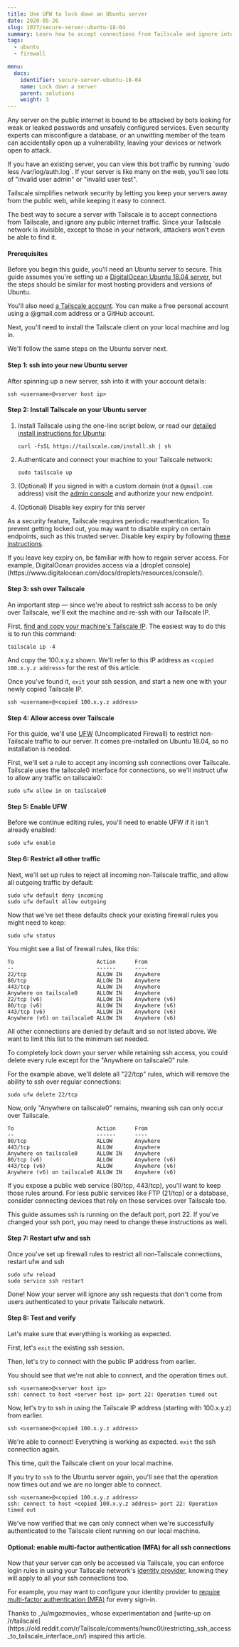 ```yaml
---
title: Use UFW to lock down an Ubuntu server
date: 2020-05-26
slug: 1077/secure-server-ubuntu-18-04
summary: Learn how to accept connections from Tailscale and ignore internet traffic to a server.
tags:
  - ubuntu
  - firewall

menu:
  docs:
    identifier: secure-server-ubuntu-18-04
    name: Lock down a server
    parent: solutions
    weight: 3
---
```


Any server on the public internet is bound to be attacked by bots looking
for weak or leaked passwords and unsafely configured services. Even security
experts can misconfigure a database, or an unwitting member of the team can
accidentally open up a vulnerability, leaving your devices or network open to
attack.

<Note>
  If you have an existing server, you can view this bot traffic by running `sudo less
  /var/log/auth.log`. If your server is like many on the web, you'll see lots of "invalid user
  admin" or "invalid user test".
</Note>

Tailscale simplifies network security by letting you keep your servers away
from the public web, while keeping it easy to connect.

The best way to secure a server with Tailscale is to accept connections from
Tailscale, and ignore any public internet traffic. Since your Tailscale network
is invisible, except to those in your network, attackers won't even be able to
find it.

#### Prerequisites

Before you begin this guide, you'll need an Ubuntu server to secure.
This guide assumes you're setting up a [DigitalOcean Ubuntu 18.04
server](https://www.digitalocean.com/products/linux-distribution/ubuntu/),
but the steps should be similar for most hosting providers and
versions of Ubuntu.

You'll also need [a Tailscale
account](https://login.tailscale.com/start). You can make a free
personal account using a @gmail.com address or a GitHub account.

Next, you'll need to install the Tailscale client on your local machine and log in.

<DownloadTailscale />

We'll follow the same steps on the Ubuntu server next.

#### Step 1: ssh into your new Ubuntu server

After spinning up a new server, ssh into it with your account details:

```
ssh <username>@<server host ip>
```

#### Step 2: Install Tailscale on your Ubuntu server

1. Install Tailscale using the one-line script below, or read our
   [detailed install instructions for Ubuntu][install-ubuntu-18-04]:

   ```
   curl -fsSL https://tailscale.com/install.sh | sh
   ```

1. Authenticate and connect your machine to your Tailscale network:

   ```
   sudo tailscale up
   ```

1. (Optional) If you signed in with a custom domain (not a
   `@gmail.com` address) visit the [admin console][admin] and
   authorize your new endpoint.

1. (Optional) Disable key expiry for this server

As a security feature, Tailscale requires periodic reauthentication.
To prevent getting locked out, you may want to disable expiry on
certain endpoints, such as this trusted server. Disable key expiry by
following [these
instructions](https://tailscale.com/kb/1028/key-expiry).

<Note>
  If you leave key expiry on, be familiar with how to regain server access. For example,
  DigitalOcean provides access via a [droplet
  console](https://www.digitalocean.com/docs/droplets/resources/console/).
</Note>

#### Step 3: ssh over Tailscale

An important step — since we're about to restrict ssh access to be
only over Tailscale, we'll exit the machine and re-ssh with our
Tailscale IP.

First, [find and copy your machine's Tailscale
IP](/kb/1033/ip-and-dns-addresses). The easiest way to do this is to
run this command:

```
tailscale ip -4
```

And copy the 100.x.y.z shown. We'll refer to this IP address as
`<copied 100.x.y.z address>` for the rest of this article.

Once you've found it, `exit` your ssh session, and start a new one
with your newly copied Tailscale IP.

```
ssh <username>@<copied 100.x.y.z address>
```

#### Step 4: Allow access over Tailscale

For this guide, we'll use [UFW](https://help.ubuntu.com/community/UFW)
(Uncomplicated Firewall) to restrict non-Tailscale traffic to our
server. It comes pre-installed on Ubuntu 18.04, so no installation is
needed.

First, we'll set a rule to accept any incoming ssh connections over
Tailscale. Tailscale uses the tailscale0 interface for connections, so
we'll instruct ufw to allow any traffic on tailscale0:

```
sudo ufw allow in on tailscale0
```

#### Step 5: Enable UFW

Before we continue editing rules, you'll need to enable UFW if it
isn't already enabled:

```
sudo ufw enable
```

#### Step 6: Restrict all other traffic

Next, we'll set up rules to reject all incoming non-Tailscale traffic,
and allow all outgoing traffic by default:

```
sudo ufw default deny incoming
sudo ufw default allow outgoing
```

Now that we've set these defaults check your existing firewall rules
you might need to keep:

```
sudo ufw status
```

You might see a list of firewall rules, like this:

```
To                          Action      From
--                          ------      ----
22/tcp                      ALLOW IN    Anywhere
80/tcp                      ALLOW IN    Anywhere
443/tcp                     ALLOW IN    Anywhere
Anywhere on tailscale0      ALLOW IN    Anywhere
22/tcp (v6)                 ALLOW IN    Anywhere (v6)
80/tcp (v6)                 ALLOW IN    Anywhere (v6)
443/tcp (v6)                ALLOW IN    Anywhere (v6)
Anywhere (v6) on tailscale0 ALLOW IN    Anywhere (v6)
```

All other connections are denied by default and so not listed above.
We want to limit this list to the minimum set needed.

To completely lock down your server while retaining ssh access, you
could delete every rule except for the "Anywhere on tailscale0" rule.

For the example above, we'll delete all "22/tcp" rules, which will
remove the ability to ssh over regular connections:

```
sudo ufw delete 22/tcp
```

Now, only "Anywhere on tailscale0" remains, meaning ssh can only occur
over Tailscale.

```
To                          Action      From
--                          ------      ----
80/tcp                      ALLOW       Anywhere
443/tcp                     ALLOW       Anywhere
Anywhere on tailscale0      ALLOW IN    Anywhere
80/tcp (v6)                 ALLOW       Anywhere (v6)
443/tcp (v6)                ALLOW       Anywhere (v6)
Anywhere (v6) on tailscale0 ALLOW IN    Anywhere (v6)
```

If you expose a public web service (80/tcp, 443/tcp), you'll want to
keep those rules around. For less public services like FTP (21/tcp) or
a database, consider connecting devices that rely on those services
over Tailscale too.

<Note>
  This guide assumes ssh is running on the default port, port 22. If you've changed your ssh port,
  you may need to change these instructions as well.
</Note>

#### Step 7: Restart ufw and ssh

Once you've set up firewall rules to restrict all non-Tailscale
connections, restart ufw and ssh

```
sudo ufw reload
sudo service ssh restart
```

Done! Now your server will ignore any ssh requests that don't come
from users authenticated to your private Tailscale network.

#### Step 8: Test and verify

Let's make sure that everything is working as expected.

First, let's `exit` the existing ssh session.

Then, let's try to connect with the public IP address from earlier.

You should see that we're not able to connect, and the operation times
out.

```
ssh <username>@<server host ip>
ssh: connect to host <server host ip> port 22: Operation timed out
```

Now, let's try to ssh in using the Tailscale IP address (starting with
100.x.y.z) from earlier.

```
ssh <username>@<copied 100.x.y.z address>
```

We're able to connect! Everything is working as expected. `exit` the
ssh connection again.

This time, quit the Tailscale client on your local machine.

If you try to `ssh` to the Ubuntu server again, you'll see that the
operation now times out and we are no longer able to connect.

```
ssh <username>@<copied 100.x.y.z address>
ssh: connect to host <copied 100.x.y.z address> port 22: Operation timed out
```

We've now verified that we can only connect when we're successfully
authenticated to the Tailscale client running on our local machine.

#### Optional: enable multi-factor authentication (MFA) for all ssh connections

Now that your server can only be accessed via Tailscale, you can
enforce login rules in using your Tailscale network's [identity
provider](https://tailscale.com/kb/1013/sso-providers), knowing they
will apply to all your ssh connections too.

For example, you may want to configure your identity provider to
[require multi-factor authentication
(MFA)](https://tailscale.com/kb/1075/multi-factor-auth) for every sign-in.

<Note>
  Thanks to _/u/mgozmovies_ whose experimentation and [write-up on
  /r/tailscale](https://old.reddit.com/r/Tailscale/comments/hwnc0l/restricting_ssh_access_to_tailscale_interface_on/)
  inspired this article.
</Note>

[admin]: https://login.tailscale.com/admin
[install-ubuntu-18-04]: https://tailscale.com/download/linux/ubuntu-1804
